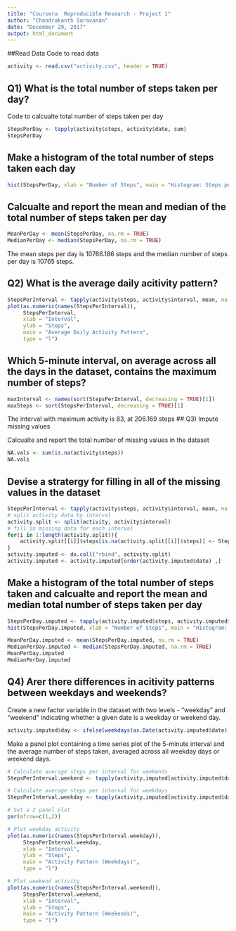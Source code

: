 ---
title: "Coursera  Reproducible Research - Project 1"
author: "Chandrakanth Saravanan"
date: "December 29, 2017"
output: html_document
---

##Read Data
Code to read data


```{r Project 1, echo = TRUE}
activity <- read.csv("activity.csv", header = TRUE)

```

## Q1) What is the total number of steps taken per day?

Code to calcualte total number of steps taken per day
```{r steps per day, echo=TRUE}
StepsPerDay <- tapply(activity$steps, activity$date, sum)
StepsPerDay
```

## Make a histogram of the total number of steps taken each day
```{r, echo=TRUE}
hist(StepsPerDay, xlab = "Number of Steps", main = "Histogram: Steps per Day")

```

## Calcualte and report the mean and median of the total number of steps taken per day
```{r , echo=TRUE}
MeanPerDay <- mean(StepsPerDay, na.rm = TRUE)
MedianPerDay <- median(StepsPerDay, na.rm = TRUE)
```
The mean steps per day is 10766.186 steps and the median number of steps per day is 10765 steps.

## Q2) What is the average daily acitivity pattern?
```{r , echo=TRUE}
StepsPerInterval <- tapply(activity$steps, activity$interval, mean, na.rm = TRUE)
plot(as.numeric(names(StepsPerInterval)), 
     StepsPerInterval, 
     xlab = "Interval", 
     ylab = "Steps", 
     main = "Average Daily Activity Pattern", 
     type = "l")
```

## Which 5-minute interval, on average across all the days in the dataset, contains the maximum number of steps?

```{r}
maxInterval <- names(sort(StepsPerInterval, decreasing = TRUE)[1])
maxSteps <- sort(StepsPerInterval, decreasing = TRUE)[1]

```

The interval with maximum activity is 83, at 206.169 steps
## Q3) Impute missing values

Calcualte and report the total number of missing values in the dataset
```{r, echo=TRUE}
NA.vals <- sum(is.na(activity$steps))
NA.vals
```

## Devise a stratergy for filling in all of the missing values in the dataset

```{r, echo=TRUE}
StepsPerInterval <- tapply(activity$steps, activity$interval, mean, na.rm = TRUE)
# split activity data by interval
activity.split <- split(activity, activity$interval)
# fill in missing data for each interval
for(i in 1:length(activity.split)){
    activity.split[[i]]$steps[is.na(activity.split[[i]]$steps)] <- StepsPerInterval[i]
}
activity.imputed <- do.call("rbind", activity.split)
activity.imputed <- activity.imputed[order(activity.imputed$date) ,]
```

## Make a histogram of the total number of steps taken and calcualte and report the mean and median total number of steps taken per day

```{r, echo=TRUE}
StepsPerDay.imputed <- tapply(activity.imputed$steps, activity.imputed$date, sum)
hist(StepsPerDay.imputed, xlab = "Number of Steps", main = "Histogram: Steps per Day (Imputed data)")
```

```{r, echo = TRUE}
MeanPerDay.imputed <- mean(StepsPerDay.imputed, na.rm = TRUE)
MedianPerDay.imputed <- median(StepsPerDay.imputed, na.rm = TRUE)
MeanPerDay.imputed
MedianPerDay.imputed
```

## Q4) Arer there differences in acitivity patterns between weekdays and weekends?

Create a new factor variable in the dataset with two levels - "weekday" and "weekend" indicating whether a given date is a weekday or weekend day.

```{r, echo=TRUE}
activity.imputed$day <- ifelse(weekdays(as.Date(activity.imputed$date)) == "Saturday" | weekdays(as.Date(activity.imputed$date)) == "Sunday", "weekend", "weekday")
```

Make a panel plot containing a time series plot of the 5-minute interval and the average number of steps taken, averaged across all weekday days or weekend days.

```{r, echo=TRUE}
# Calculate average steps per interval for weekends
StepsPerInterval.weekend <- tapply(activity.imputed[activity.imputed$day == "weekend" ,]$steps, activity.imputed[activity.imputed$day == "weekend" ,]$interval, mean, na.rm = TRUE)

# Calculate average steps per interval for weekdays
StepsPerInterval.weekday <- tapply(activity.imputed[activity.imputed$day == "weekday" ,]$steps, activity.imputed[activity.imputed$day == "weekday" ,]$interval, mean, na.rm = TRUE)

# Set a 2 panel plot
par(mfrow=c(1,2))

# Plot weekday activity
plot(as.numeric(names(StepsPerInterval.weekday)), 
     StepsPerInterval.weekday, 
     xlab = "Interval", 
     ylab = "Steps", 
     main = "Activity Pattern (Weekdays)", 
     type = "l")

# Plot weekend activity
plot(as.numeric(names(StepsPerInterval.weekend)), 
     StepsPerInterval.weekend, 
     xlab = "Interval", 
     ylab = "Steps", 
     main = "Activity Pattern (Weekends)", 
     type = "l")
```

